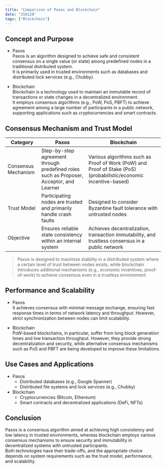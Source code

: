 ```yaml
---
title: "Comparison of Paxos and Blockchain"
date: "250128"
tags: ["Blockchain"]
---
```


## Concept and Purpose

- Paxos  
  Paxos is an algorithm designed to achieve safe and consistent consensus on a single value (or state) among predefined nodes in a traditional distributed system.  
  It is primarily used in trusted environments such as databases and distributed lock services (e.g., Chubby).

- Blockchain  
  Blockchain is a technology used to maintain an immutable record of transactions or state changes in a decentralized environment.  
  It employs consensus algorithms (e.g., PoW, PoS, PBFT) to achieve agreement among a large number of participants in a public network, supporting applications such as cryptocurrencies and smart contracts.

## Consensus Mechanism and Trust Model

| Category            | Paxos                                                                                   | Blockchain                                                                                                       |
| ------------------- | --------------------------------------------------------------------------------------- | ---------------------------------------------------------------------------------------------------------------- |
| Consensus Mechanism | Step-by-step agreement through predefined roles such as Proposer, Acceptor, and Learner | Various algorithms such as Proof of Work (PoW) and Proof of Stake (PoS) (probabilistic/economic incentive-based) |
| Trust Model         | Participating nodes are trusted and primarily handle crash faults                       | Designed to consider Byzantine fault tolerance with untrusted nodes                                              |
| Objective           | Ensures reliable state consistency within an internal system                            | Achieves decentralization, transaction immutability, and trustless consensus in a public network                 |

> Paxos is designed to maximize stability in a distributed system where a certain level of trust between nodes exists, while blockchain introduces additional mechanisms (e.g., economic incentives, proof-of-work) to achieve consensus even in a trustless environment.

## Performance and Scalability

- Paxos  
  It achieves consensus with minimal message exchange, ensuring fast response times in terms of network latency and throughput. However, strict synchronization between nodes can limit scalability.

- Blockchain  
  PoW-based blockchains, in particular, suffer from long block generation times and low transaction throughput. However, they provide strong decentralization and security, while alternative consensus mechanisms such as PoS and PBFT are being developed to improve these limitations.

## Use Cases and Applications

- Paxos
  - Distributed databases (e.g., Google Spanner)
  - Distributed file systems and lock services (e.g., Chubby)
- Blockchain
  - Cryptocurrencies (Bitcoin, Ethereum)
  - Smart contracts and decentralized applications (DeFi, NFTs)

## Conclusion

Paxos is a consensus algorithm aimed at achieving high consistency and low latency in trusted environments, whereas blockchain employs various consensus mechanisms to ensure security and immutability in decentralized systems with untrusted participants.  
Both technologies have their trade-offs, and the appropriate choice depends on system requirements such as the trust model, performance, and scalability.
